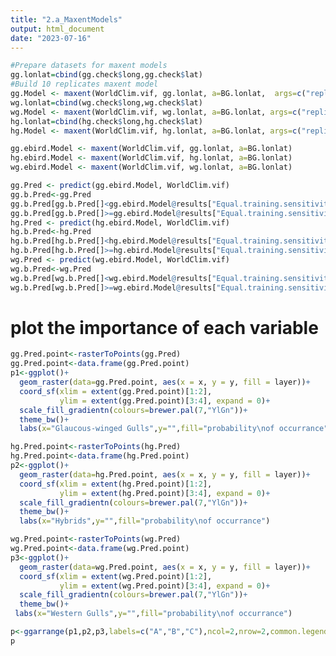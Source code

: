 ---
title: "2.a_MaxentModels"
output: html_document
date: "2023-07-16"
---
```{r maxent 10 replicates}
#Prepare datasets for maxent models
gg.lonlat=cbind(gg.check$long,gg.check$lat)
#Build 10 replicates maxent model
gg.Model <- maxent(WorldClim.vif, gg.lonlat, a=BG.lonlat,  args=c("replicates=10","responsecurves=TRUE","writeplotdata=TRUE","jackknife=TRUE"),path=".//output//glwgul_maxent")
wg.lonlat=cbind(wg.check$long,wg.check$lat)
wg.Model <- maxent(WorldClim.vif, wg.lonlat, a=BG.lonlat, args=c("replicates=10","responsecurves=TRUE","writeplotdata=TRUE","jackknife=TRUE"),path=".//output//wesgul_maxent")
hg.lonlat=cbind(hg.check$long,hg.check$lat)
hg.Model <- maxent(WorldClim.vif, hg.lonlat, a=BG.lonlat, args=c("replicates=10","responsecurves=TRUE","writeplotdata=TRUE","jackknife=TRUE"),path=".//output//hybgul_maxent")
```

```{r maxent prediction model}
gg.ebird.Model <- maxent(WorldClim.vif, gg.lonlat, a=BG.lonlat)
hg.ebird.Model <- maxent(WorldClim.vif, hg.lonlat, a=BG.lonlat)
wg.ebird.Model <- maxent(WorldClim.vif, wg.lonlat, a=BG.lonlat)
```
```{r maxent prediction}
gg.Pred <- predict(gg.ebird.Model, WorldClim.vif)
gg.b.Pred<-gg.Pred
gg.b.Pred[gg.b.Pred[]<gg.ebird.Model@results["Equal.training.sensitivity.and.specificity.Cloglog.threshold",]]=0
gg.b.Pred[gg.b.Pred[]>=gg.ebird.Model@results["Equal.training.sensitivity.and.specificity.Cloglog.threshold",]]=1
hg.Pred <- predict(hg.ebird.Model, WorldClim.vif)
hg.b.Pred<-hg.Pred
hg.b.Pred[hg.b.Pred[]<hg.ebird.Model@results["Equal.training.sensitivity.and.specificity.Cloglog.threshold",]]=0
hg.b.Pred[hg.b.Pred[]>=hg.ebird.Model@results["Equal.training.sensitivity.and.specificity.Cloglog.threshold",]]=1
wg.Pred <- predict(wg.ebird.Model, WorldClim.vif)
wg.b.Pred<-wg.Pred
wg.b.Pred[wg.b.Pred[]<wg.ebird.Model@results["Equal.training.sensitivity.and.specificity.Cloglog.threshold",]]=0
wg.b.Pred[wg.b.Pred[]>=wg.ebird.Model@results["Equal.training.sensitivity.and.specificity.Cloglog.threshold",]]=1
```

# plot the importance of each variable

```{r}
gg.Pred.point<-rasterToPoints(gg.Pred)
gg.Pred.point<-data.frame(gg.Pred.point)
p1<-ggplot()+
  geom_raster(data=gg.Pred.point, aes(x = x, y = y, fill = layer))+
  coord_sf(xlim = extent(gg.Pred.point)[1:2],
           ylim = extent(gg.Pred.point)[3:4], expand = 0)+
  scale_fill_gradientn(colours=brewer.pal(7,"YlGn"))+
  theme_bw()+
  labs(x="Glaucous-winged Gulls",y="",fill="probability\nof occurrance")

hg.Pred.point<-rasterToPoints(hg.Pred)
hg.Pred.point<-data.frame(hg.Pred.point)
p2<-ggplot()+
  geom_raster(data=hg.Pred.point, aes(x = x, y = y, fill = layer))+
  coord_sf(xlim = extent(hg.Pred.point)[1:2],
           ylim = extent(hg.Pred.point)[3:4], expand = 0)+
  scale_fill_gradientn(colours=brewer.pal(7,"YlGn"))+
  theme_bw()+
  labs(x="Hybrids",y="",fill="probability\nof occurrance")

wg.Pred.point<-rasterToPoints(wg.Pred)
wg.Pred.point<-data.frame(wg.Pred.point)
p3<-ggplot()+
  geom_raster(data=wg.Pred.point, aes(x = x, y = y, fill = layer))+
  coord_sf(xlim = extent(wg.Pred.point)[1:2],
           ylim = extent(wg.Pred.point)[3:4], expand = 0)+
  scale_fill_gradientn(colours=brewer.pal(7,"YlGn"))+
  theme_bw()+
 labs(x="Western Gulls",y="",fill="probability\nof occurrance")

p<-ggarrange(p1,p2,p3,labels=c("A","B","C"),ncol=2,nrow=2,common.legend=TRUE,legend="bottom")
p
```


